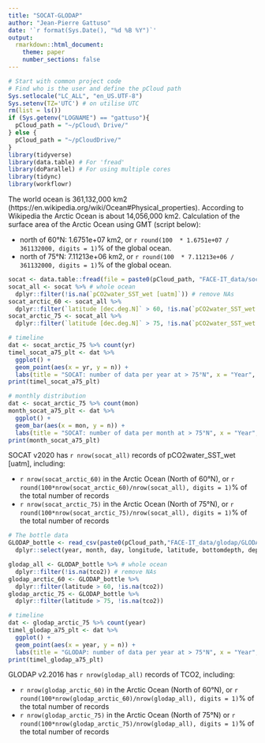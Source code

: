 ```yaml
---
title: "SOCAT-GLODAP"
author: "Jean-Pierre Gattuso"
date: '`r format(Sys.Date(), "%d %B %Y")`'
output:
  rmarkdown::html_document:
    theme: paper
    number_sections: false
---
```


```r
# Start with common project code
# Find who is the user and define the pCloud path
Sys.setlocale("LC_ALL", "en_US.UTF-8")
Sys.setenv(TZ='UTC') # on utilise UTC
rm(list = ls())
if (Sys.getenv("LOGNAME") == "gattuso"){
  pCloud_path = "~/pCloud\ Drive/"
} else {
  pCloud_path = "~/pCloudDrive/" 
}
library(tidyverse)
library(data.table) # For 'fread'
library(doParallel) # For using multiple cores
library(tidync)
library(workflowr)
```
The world ocean is 361,132,000 km2 (https://en.wikipedia.org/wiki/Ocean#Physical_properties). According to Wikipedia the Arctic Ocean is about 14,056,000 km2. Calculation of the surface area of the Arctic Ocean using GMT (script below):

- north of 60°N: 1.6751e+07 km2, or `r round(100  * 1.6751e+07 / 361132000, digits = 1)`% of the global ocean.
- north of 75°N: 7.11213e+06 km2, or `r round(100  * 7.11213e+06 / 361132000, digits = 1)`% of the global ocean.


```r
socat <- data.table::fread(file = paste0(pCloud_path, "FACE-IT_data/socat/SOCATv2020.tsv"), select = c("yr", "mon", "day", "longitude [dec.deg.E]", "latitude [dec.deg.N]", "pCO2water_SST_wet [uatm]"), skip = 6362, nrows = Inf, nThread = 10, fill = TRUE)
socat_all <- socat %>% # whole ocean
  dplyr::filter(!is.na(`pCO2water_SST_wet [uatm]`)) # remove NAs
socat_arctic_60 <- socat_all %>% 
  dplyr::filter(`latitude [dec.deg.N]` > 60, !is.na(`pCO2water_SST_wet [uatm]`))
socat_arctic_75 <- socat_all %>% 
  dplyr::filter(`latitude [dec.deg.N]` > 75, !is.na(`pCO2water_SST_wet [uatm]`))

# timeline
dat <- socat_arctic_75 %>% count(yr)
timel_socat_a75_plt <- dat %>% 
  ggplot() +
  geom_point(aes(x = yr, y = n)) +
  labs(title = "SOCAT: number of data per year at > 75°N", x = "Year", y = "pCO2water_SST_wet")
print(timel_socat_a75_plt)

# monthly distribution
dat <- socat_arctic_75 %>% count(mon)
month_socat_a75_plt <- dat %>% 
  ggplot() +
  geom_bar(aes(x = mon, y = n)) +
  labs(title = "SOCAT: number of data per month at > 75°N", x = "Year", y = "pCO2water_SST_wet")
print(month_socat_a75_plt)
```

SOCAT v2020 has `r nrow(socat_all)` records of pCO2water_SST_wet [uatm], including:

* `r nrow(socat_arctic_60)` in the Arctic Ocean (North of 60°N), or `r round(100*nrow(socat_arctic_60)/nrow(socat_all), digits = 1)`% of the total number of records
* `r nrow(socat_arctic_75)` in the Arctic Ocean (North of 75°N), or `r round(100*nrow(socat_arctic_75)/nrow(socat_all), digits = 1)`% of the total number of records

```r

# The bottle data
GLODAP_bottle <- read_csv(paste0(pCloud_path,"FACE-IT_data/glodap/GLODAPv2.2020_Merged_Master_File.csv")) %>%
  dplyr::select(year, month, day, longitude, latitude, bottomdepth, depth, tco2, talk)

glodap_all <- GLODAP_bottle %>% # whole ocean
  dplyr::filter(!is.na(tco2)) # remove NAs
glodap_arctic_60 <- GLODAP_bottle %>% 
  dplyr::filter(latitude > 60, !is.na(tco2))
glodap_arctic_75 <- GLODAP_bottle %>% 
  dplyr::filter(latitude > 75, !is.na(tco2))

# timeline
dat <- glodap_arctic_75 %>% count(year)
timel_glodap_a75_plt <- dat %>% 
  ggplot() +
  geom_point(aes(x = year, y = n)) +
  labs(title = "GLODAP: number of data per year at > 75°N", x = "Year", y = "tco2")
print(timel_glodap_a75_plt)
```

GLODAP v2.2016 has `r nrow(glodap_all)` records of TCO2, including:

* `r nrow(glodap_arctic_60)` in the Arctic Ocean (North of 60°N), or `r round(100*nrow(glodap_arctic_60)/nrow(glodap_all), digits = 1)`% of the total number of records
* `r nrow(glodap_arctic_75)` in the Arctic Ocean (North of 75°N) or `r round(100*nrow(glodap_arctic_75)/nrow(glodap_all), digits = 1)`% of the total number of records